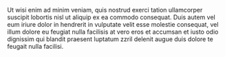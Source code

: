 Ut wisi enim ad minim veniam, quis nostrud exerci tation ullamcorper suscipit lobortis nisl ut aliquip ex ea commodo consequat.
Duis autem vel eum iriure dolor in hendrerit in vulputate velit esse molestie consequat, vel illum dolore eu feugiat nulla facilisis at vero eros et accumsan et iusto odio dignissim qui blandit praesent luptatum zzril delenit augue duis dolore te feugait nulla facilisi.
